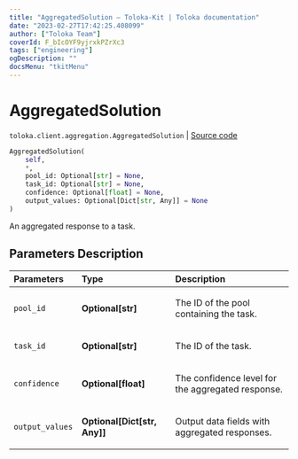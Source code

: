 ```yaml
---
title: "AggregatedSolution — Toloka-Kit | Toloka documentation"
date: "2023-02-27T17:42:25.408099"
author: ["Toloka Team"]
coverId: F_bIcOYF9yjrxkPZrXc3
tags: ["engineering"]
ogDescription: ""
docsMenu: "tkitMenu"
---
```


# AggregatedSolution
`toloka.client.aggregation.AggregatedSolution` | [Source code](https://github.com/Toloka/toloka-kit/blob/v1.1.4/src/client/aggregation.py#L85)

```python
AggregatedSolution(
    self,
    *,
    pool_id: Optional[str] = None,
    task_id: Optional[str] = None,
    confidence: Optional[float] = None,
    output_values: Optional[Dict[str, Any]] = None
)
```

An aggregated response to a task.

## Parameters Description

| Parameters | Type | Description |
| :----------| :----| :-----------|
`pool_id`|**Optional\[str\]**|<p>The ID of the pool containing the task.</p>
`task_id`|**Optional\[str\]**|<p>The ID of the task.</p>
`confidence`|**Optional\[float\]**|<p>The confidence level for the aggregated response.</p>
`output_values`|**Optional\[Dict\[str, Any\]\]**|<p>Output data fields with aggregated responses.</p>